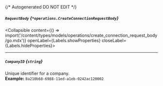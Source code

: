 {/* Autogenerated DO NOT EDIT  */}

##### `RequestBody` *{`*operations.CreateConnectionRequestBody`}*
<Collapsible content={() => import('/content/types/models/operations/create_connection_request_body/go.mdx')} openLabel={Labels.showProperties} closeLabel={Labels.hideProperties}>
</Collapsible>

---
##### `CompanyID` *{`string`}*
Unique identifier for a company.
<br/>
**Example:** `8a210b68-6988-11ed-a1eb-0242ac120002`


